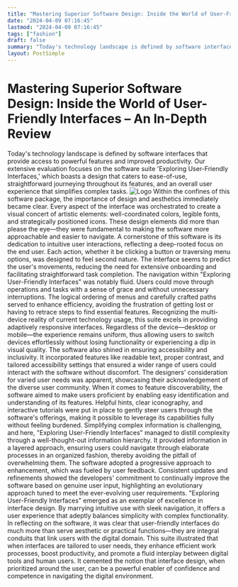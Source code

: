 ```yaml
---
title: "Mastering Superior Software Design: Inside the World of User-Friendly Interfaces – An In-Depth Review"
date: "2024-04-09 07:16:45"
lastmod: "2024-04-09 07:16:45"
tags: ["fashion"]
draft: false
summary: "Today's technology landscape is defined by software interfaces that provide access to powerful features and improved productivity. Our extensive evaluation focuses on the software suite 'Exploring User-Friendly Interfaces,' which boasts a design that caters to ease-of-use, straightforward journeying throughout its features, and an overall user experience that simplifies complex tasks."
layout: PostSimple
---
```

# Mastering Superior Software Design: Inside the World of User-Friendly Interfaces – An In-Depth Review
Today's technology landscape is defined by software interfaces that provide access to powerful features and improved productivity. Our extensive evaluation focuses on the software suite 'Exploring User-Friendly Interfaces,' which boasts a design that caters to ease-of-use, straightforward journeying throughout its features, and an overall user experience that simplifies complex tasks.
<img alt="Logo" src="https://cdn.seniorsselection.com/src_image/efe17bf57e0e33ad67c85da3fc0e4db7.webp"/>
Within the confines of this software package, the importance of design and aesthetics immediately became clear. Every aspect of the interface was orchestrated to create a visual concert of artistic elements: well-coordinated colors, legible fonts, and strategically positioned icons. These design elements did more than please the eye—they were fundamental to making the software more approachable and easier to navigate.
A cornerstone of this software is its dedication to intuitive user interactions, reflecting a deep-rooted focus on the end user. Each action, whether it be clicking a button or traversing menu options, was designed to feel second nature. The interface seems to predict the user's movements, reducing the need for extensive onboarding and facilitating straightforward task completion.
The navigation within "Exploring User-Friendly Interfaces" was notably fluid. Users could move through operations and tasks with a sense of grace and without unnecessary interruptions. The logical ordering of menus and carefully crafted paths served to enhance efficiency, avoiding the frustration of getting lost or having to retrace steps to find essential features.
Recognizing the multi-device reality of current technology usage, this suite excels in providing adaptively responsive interfaces. Regardless of the device—desktop or mobile—the experience remains uniform, thus allowing users to switch devices effortlessly without losing functionality or experiencing a dip in visual quality.
The software also shined in ensuring accessibility and inclusivity. It incorporated features like readable text, proper contrast, and tailored accessibility settings that ensured a wider range of users could interact with the software without discomfort. The designers' consideration for varied user needs was apparent, showcasing their acknowledgement of the diverse user community.
When it comes to feature discoverability, the software aimed to make users proficient by enabling easy identification and understanding of its features. Helpful hints, clear iconography, and interactive tutorials were put in place to gently steer users through the software's offerings, making it possible to leverage its capabilities fully without feeling burdened.
Simplifying complex information is challenging, and here, "Exploring User-Friendly Interfaces" managed to distill complexity through a well-thought-out information hierarchy. It provided information in a layered approach, ensuring users could navigate through elaborate processes in an organized fashion, thereby avoiding the pitfall of overwhelming them.
The software adopted a progressive approach to enhancement, which was fueled by user feedback. Consistent updates and refinements showed the developers' commitment to continually improve the software based on genuine user input, highlighting an evolutionary approach tuned to meet the ever-evolving user requirements.
"Exploring User-Friendly Interfaces" emerged as an exemplar of excellence in interface design. By marrying intuitive use with sleek navigation, it offers a user experience that adeptly balances simplicity with complex functionality.
In reflecting on the software, it was clear that user-friendly interfaces do much more than serve aesthetic or practical functions—they are integral conduits that link users with the digital domain. This suite illustrated that when interfaces are tailored to user needs, they enhance efficient work processes, boost productivity, and promote a fluid interplay between digital tools and human users. It cemented the notion that interface design, when prioritized around the user, can be a powerful enabler of confidence and competence in navigating the digital environment.
        